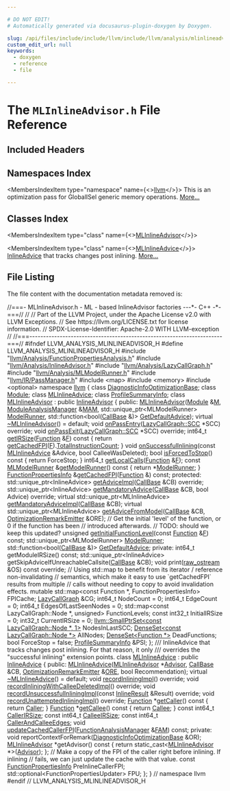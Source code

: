```yaml
---

# DO NOT EDIT!
# Automatically generated via docusaurus-plugin-doxygen by Doxygen.

slug: /api/files/include/include/llvm/include/llvm/analysis/mlinlineadvisor-h
custom_edit_url: null
keywords:
  - doxygen
  - reference
  - file

---
```





# The `MLInlineAdvisor.h` File Reference

<DoxygenPage pluginConfig={pluginConfig}>



## Included Headers

<IncludesList>
<IncludesListItem
  filePath="llvm/Analysis/FunctionPropertiesAnalysis.h"
  permalink="/docs/api/files/include/include/llvm/include/llvm/analysis/functionpropertiesanalysis-h"
  isLocal="true" />
<IncludesListItem
  filePath="llvm/Analysis/InlineAdvisor.h"
  permalink="/docs/api/files/include/include/llvm/include/llvm/analysis/inlineadvisor-h"
  isLocal="true" />
<IncludesListItem
  filePath="llvm/Analysis/LazyCallGraph.h"
  permalink="/docs/api/files/include/include/llvm/include/llvm/analysis/lazycallgraph-h"
  isLocal="true" />
<IncludesListItem
  filePath="llvm/Analysis/MLModelRunner.h"
  permalink="/docs/api/files/include/include/llvm/include/llvm/analysis/mlmodelrunner-h"
  isLocal="true" />
<IncludesListItem
  filePath="llvm/IR/PassManager.h"
  permalink="/docs/api/files/include/include/llvm/include/llvm/ir/passmanager-h"
  isLocal="true" />
<IncludesListItem
  filePath="map"
  permalink=""
  isLocal="false" />
<IncludesListItem
  filePath="memory"
  permalink=""
  isLocal="false" />
<IncludesListItem
  filePath="optional"
  permalink=""
  isLocal="false" />
</IncludesList>

## Namespaces Index

<MembersIndex>

<MembersIndexItem
  type="namespace"
  name={<><a href="/docs/api/namespaces/llvm">llvm</a></>}>
This is an optimization pass for GlobalISel generic memory operations. <a href="/docs/api/namespaces/llvm/#details">More...</a>
</MembersIndexItem>

</MembersIndex>

## Classes Index

<MembersIndex>

<MembersIndexItem
  type="class"
  name={<><a href="/docs/api/classes/llvm/mlinlineadvisor">MLInlineAdvisor</a></>}>
</MembersIndexItem>

<MembersIndexItem
  type="class"
  name={<><a href="/docs/api/classes/llvm/mlinlineadvice">MLInlineAdvice</a></>}>
<a href="/docs/api/classes/llvm/inlineadvice">InlineAdvice</a> that tracks changes post inlining. <a href="/docs/api/classes/llvm/mlinlineadvice/#details">More...</a>
</MembersIndexItem>

</MembersIndex>


## File Listing

The file content with the documentation metadata removed is:

<ProgramListing>

<Link id="l00001" /><CodeLine lineNumber="1"><Highlight kind="comment">//===- MLInlineAdvisor.h - ML - based InlineAdvisor factories ---&#42;- C++ -&#42;-===//</Highlight><Highlight kind="normal"></Highlight></CodeLine>
<Link id="l00002" /><CodeLine lineNumber="2"><Highlight kind="normal"></Highlight><Highlight kind="comment">//</Highlight><Highlight kind="normal"></Highlight></CodeLine>
<Link id="l00003" /><CodeLine lineNumber="3"><Highlight kind="normal"></Highlight><Highlight kind="comment">// Part of the LLVM Project, under the Apache License v2.0 with LLVM Exceptions.</Highlight><Highlight kind="normal"></Highlight></CodeLine>
<Link id="l00004" /><CodeLine lineNumber="4"><Highlight kind="normal"></Highlight><Highlight kind="comment">// See https://llvm.org/LICENSE.txt for license information.</Highlight><Highlight kind="normal"></Highlight></CodeLine>
<Link id="l00005" /><CodeLine lineNumber="5"><Highlight kind="normal"></Highlight><Highlight kind="comment">// SPDX-License-Identifier: Apache-2.0 WITH LLVM-exception</Highlight><Highlight kind="normal"></Highlight></CodeLine>
<Link id="l00006" /><CodeLine lineNumber="6"><Highlight kind="normal"></Highlight><Highlight kind="comment">//</Highlight><Highlight kind="normal"></Highlight></CodeLine>
<Link id="l00007" /><CodeLine lineNumber="7"><Highlight kind="normal"></Highlight><Highlight kind="comment">//===----------------------------------------------------------------------===//</Highlight><Highlight kind="normal"></Highlight></CodeLine>
<Link id="l00008" /><CodeLine lineNumber="8"><Highlight kind="normal"></Highlight></CodeLine>
<Link id="l00009" /><CodeLine lineNumber="9"><Highlight kind="normal"></Highlight><Highlight kind="preprocessor">#ifndef LLVM&#95;ANALYSIS&#95;MLINLINEADVISOR&#95;H</Highlight><Highlight kind="normal"></Highlight></CodeLine>
<Link id="l00010" /><CodeLine lineNumber="10"><Highlight kind="normal"></Highlight><Highlight kind="preprocessor">#define LLVM&#95;ANALYSIS&#95;MLINLINEADVISOR&#95;H</Highlight><Highlight kind="normal"></Highlight></CodeLine>
<Link id="l00011" /><CodeLine lineNumber="11"><Highlight kind="normal"></Highlight></CodeLine>
<Link id="l00012" /><CodeLine lineNumber="12"><Highlight kind="normal"></Highlight><Highlight kind="preprocessor">#include &quot;<a href="/docs/api/files/include/include/llvm/include/llvm/analysis/functionpropertiesanalysis-h">llvm/Analysis/FunctionPropertiesAnalysis.h</a>&quot;</Highlight><Highlight kind="normal"></Highlight></CodeLine>
<Link id="l00013" /><CodeLine lineNumber="13"><Highlight kind="normal"></Highlight><Highlight kind="preprocessor">#include &quot;<a href="/docs/api/files/include/include/llvm/include/llvm/analysis/inlineadvisor-h">llvm/Analysis/InlineAdvisor.h</a>&quot;</Highlight><Highlight kind="normal"></Highlight></CodeLine>
<Link id="l00014" /><CodeLine lineNumber="14"><Highlight kind="normal"></Highlight><Highlight kind="preprocessor">#include &quot;<a href="/docs/api/files/include/include/llvm/include/llvm/analysis/lazycallgraph-h">llvm/Analysis/LazyCallGraph.h</a>&quot;</Highlight><Highlight kind="normal"></Highlight></CodeLine>
<Link id="l00015" /><CodeLine lineNumber="15"><Highlight kind="normal"></Highlight><Highlight kind="preprocessor">#include &quot;<a href="/docs/api/files/include/include/llvm/include/llvm/analysis/mlmodelrunner-h">llvm/Analysis/MLModelRunner.h</a>&quot;</Highlight><Highlight kind="normal"></Highlight></CodeLine>
<Link id="l00016" /><CodeLine lineNumber="16"><Highlight kind="normal"></Highlight><Highlight kind="preprocessor">#include &quot;<a href="/docs/api/files/include/include/llvm/include/llvm/ir/passmanager-h">llvm/IR/PassManager.h</a>&quot;</Highlight><Highlight kind="normal"></Highlight></CodeLine>
<Link id="l00017" /><CodeLine lineNumber="17"><Highlight kind="normal"></Highlight></CodeLine>
<Link id="l00018" /><CodeLine lineNumber="18"><Highlight kind="normal"></Highlight><Highlight kind="preprocessor">#include &lt;map&gt;</Highlight><Highlight kind="normal"></Highlight></CodeLine>
<Link id="l00019" /><CodeLine lineNumber="19"><Highlight kind="normal"></Highlight><Highlight kind="preprocessor">#include &lt;memory&gt;</Highlight><Highlight kind="normal"></Highlight></CodeLine>
<Link id="l00020" /><CodeLine lineNumber="20"><Highlight kind="normal"></Highlight><Highlight kind="preprocessor">#include &lt;optional&gt;</Highlight><Highlight kind="normal"></Highlight></CodeLine>
<Link id="l00021" /><CodeLine lineNumber="21"><Highlight kind="normal"></Highlight></CodeLine>
<Link id="l00022" /><CodeLine lineNumber="22"><Highlight kind="normal"></Highlight><Highlight kind="keyword">namespace </Highlight><Highlight kind="normal"><a href="/docs/api/namespaces/llvm">llvm</a> &#123;</Highlight></CodeLine>
<Link id="l00023" /><CodeLine lineNumber="23"><Highlight kind="normal"></Highlight><Highlight kind="keyword">class </Highlight><Highlight kind="normal"><a href="/docs/api/classes/llvm/diagnosticinfooptimizationbase">DiagnosticInfoOptimizationBase</a>;</Highlight></CodeLine>
<Link id="l00024" /><CodeLine lineNumber="24"><Highlight kind="normal"></Highlight><Highlight kind="keyword">class </Highlight><Highlight kind="normal"><a href="/docs/api/classes/llvm/module">Module</a>;</Highlight></CodeLine>
<Link id="l00025" /><CodeLine lineNumber="25"><Highlight kind="normal"></Highlight><Highlight kind="keyword">class </Highlight><Highlight kind="normal"><a href="/docs/api/classes/llvm/mlinlineadvice">MLInlineAdvice</a>;</Highlight></CodeLine>
<Link id="l00026" /><CodeLine lineNumber="26"><Highlight kind="normal"></Highlight><Highlight kind="keyword">class </Highlight><Highlight kind="normal"><a href="/docs/api/classes/llvm/profilesummaryinfo">ProfileSummaryInfo</a>;</Highlight></CodeLine>
<Link id="l00027" /><CodeLine lineNumber="27"><Highlight kind="normal"></Highlight></CodeLine>
<Link id="l00028" /><CodeLine lineNumber="28" lineLink="/docs/api/classes/llvm/mlinlineadvisor"><Highlight kind="normal"></Highlight><Highlight kind="keyword">class </Highlight><Highlight kind="normal"><a href="/docs/api/classes/llvm/mlinlineadvisor/#a721f6a9227830f0254a70a740f43f24f">MLInlineAdvisor</a> : </Highlight><Highlight kind="keyword">public</Highlight><Highlight kind="normal"> <a href="/docs/api/classes/llvm/inlineadvisor/#aec021d6b460b139f3c1d570a0f2dd4b6">InlineAdvisor</a> &#123;</Highlight></CodeLine>
<Link id="l00029" /><CodeLine lineNumber="29"><Highlight kind="normal"></Highlight><Highlight kind="keyword">public</Highlight><Highlight kind="normal">:</Highlight></CodeLine>
<Link id="l00030" /><CodeLine lineNumber="30"><Highlight kind="normal">  <a href="/docs/api/classes/llvm/mlinlineadvisor/#a721f6a9227830f0254a70a740f43f24f">MLInlineAdvisor</a>(<a href="/docs/api/classes/llvm/module">Module</a> &amp;<a href="/docs/api/classes/llvm/inlineadvisor/#ab63e90899ab78f60bf47256071c0a48b">M</a>, <a href="/docs/api/namespaces/llvm/#af9c9208365fd9ce11392b4d79485e259">ModuleAnalysisManager</a> &amp;<a href="/docs/api/files/lib/lib/passes/passbuilderbindings-cpp/#a85bddafa659a93a7a67c9094648259be">MAM</a>,</Highlight></CodeLine>
<Link id="l00031" /><CodeLine lineNumber="31"><Highlight kind="normal">                  std::unique&#95;ptr&lt;MLModelRunner&gt; <a href="/docs/api/classes/llvm/mlinlineadvisor/#a33dfb3ef81bda64ebcbc766046c701c6">ModelRunner</a>,</Highlight></CodeLine>
<Link id="l00032" /><CodeLine lineNumber="32"><Highlight kind="normal">                  std::function&lt;</Highlight><Highlight kind="keywordtype">bool</Highlight><Highlight kind="normal">(<a href="/docs/api/classes/llvm/callbase">CallBase</a> &amp;)&gt; <a href="/docs/api/classes/llvm/mlinlineadvisor/#ad8c9b5a4b4d8a2504741ea95eb2f6ccc">GetDefaultAdvice</a>);</Highlight></CodeLine>
<Link id="l00033" /><CodeLine lineNumber="33"><Highlight kind="normal"></Highlight></CodeLine>
<Link id="l00034" /><CodeLine lineNumber="34" lineLink="/docs/api/classes/llvm/mlinlineadvisor/#ae13a64e601a0aa04050c096a1ac684ba"><Highlight kind="normal">  </Highlight><Highlight kind="keyword">virtual</Highlight><Highlight kind="normal"> <a href="/docs/api/classes/llvm/mlinlineadvisor/#ae13a64e601a0aa04050c096a1ac684ba">~MLInlineAdvisor</a>() = </Highlight><Highlight kind="keywordflow">default</Highlight><Highlight kind="normal">;</Highlight></CodeLine>
<Link id="l00035" /><CodeLine lineNumber="35"><Highlight kind="normal"></Highlight></CodeLine>
<Link id="l00036" /><CodeLine lineNumber="36"><Highlight kind="normal">  </Highlight><Highlight kind="keywordtype">void</Highlight><Highlight kind="normal"> <a href="/docs/api/classes/llvm/mlinlineadvisor/#aaaec1d89794dccf1f6d02c0e46258796">onPassEntry</a>(<a href="/docs/api/classes/llvm/lazycallgraph/scc">LazyCallGraph::SCC</a> &#42;SCC) </Highlight><Highlight kind="keyword">override</Highlight><Highlight kind="normal">;</Highlight></CodeLine>
<Link id="l00037" /><CodeLine lineNumber="37"><Highlight kind="normal">  </Highlight><Highlight kind="keywordtype">void</Highlight><Highlight kind="normal"> <a href="/docs/api/classes/llvm/mlinlineadvisor/#a42079a872d9a000c124cef0d38723741">onPassExit</a>(<a href="/docs/api/classes/llvm/lazycallgraph/scc">LazyCallGraph::SCC</a> &#42;SCC) </Highlight><Highlight kind="keyword">override</Highlight><Highlight kind="normal">;</Highlight></CodeLine>
<Link id="l00038" /><CodeLine lineNumber="38"><Highlight kind="normal"></Highlight></CodeLine>
<Link id="l00039" /><CodeLine lineNumber="39" lineLink="/docs/api/classes/llvm/mlinlineadvisor/#ad64807412969a3708f691675898a58c0"><Highlight kind="normal">  int64&#95;t <a href="/docs/api/classes/llvm/mlinlineadvisor/#ad64807412969a3708f691675898a58c0">getIRSize</a>(<a href="/docs/api/classes/llvm/function">Function</a> &amp;<a href="/docs/api/files/lib/lib/support/md5-cpp/#a96d73bbd7af15cb1fc38c3f4a3bd82e9">F</a>)</Highlight><Highlight kind="keyword"> const </Highlight><Highlight kind="normal">&#123;</Highlight></CodeLine>
<Link id="l00040" /><CodeLine lineNumber="40"><Highlight kind="normal">    </Highlight><Highlight kind="keywordflow">return</Highlight><Highlight kind="normal"> <a href="/docs/api/classes/llvm/mlinlineadvisor/#a3b7f1071fac3720a2f1d4bd7da91625d">getCachedFPI</a>(<a href="/docs/api/files/lib/lib/support/md5-cpp/#a96d73bbd7af15cb1fc38c3f4a3bd82e9">F</a>).<a href="/docs/api/classes/llvm/functionpropertiesinfo/#ae0ec2659390ab61b126f336e2727d0c7">TotalInstructionCount</a>;</Highlight></CodeLine>
<Link id="l00041" /><CodeLine lineNumber="41"><Highlight kind="normal">  &#125;</Highlight></CodeLine>
<Link id="l00042" /><CodeLine lineNumber="42"><Highlight kind="normal">  </Highlight><Highlight kind="keywordtype">void</Highlight><Highlight kind="normal"> <a href="/docs/api/classes/llvm/mlinlineadvisor/#a8116ffdfb54f7d195eb185c8bf7c060c">onSuccessfulInlining</a>(</Highlight><Highlight kind="keyword">const</Highlight><Highlight kind="normal"> <a href="/docs/api/classes/llvm/mlinlineadvice">MLInlineAdvice</a> &amp;Advice,</Highlight></CodeLine>
<Link id="l00043" /><CodeLine lineNumber="43"><Highlight kind="normal">                            </Highlight><Highlight kind="keywordtype">bool</Highlight><Highlight kind="normal"> CalleeWasDeleted);</Highlight></CodeLine>
<Link id="l00044" /><CodeLine lineNumber="44"><Highlight kind="normal"></Highlight></CodeLine>
<Link id="l00045" /><CodeLine lineNumber="45" lineLink="/docs/api/classes/llvm/mlinlineadvisor/#af51ba1b089b59418d39aa40424b996dd"><Highlight kind="normal">  </Highlight><Highlight kind="keywordtype">bool</Highlight><Highlight kind="normal"> <a href="/docs/api/classes/llvm/mlinlineadvisor/#af51ba1b089b59418d39aa40424b996dd">isForcedToStop</a>()</Highlight><Highlight kind="keyword"> const </Highlight><Highlight kind="normal">&#123; </Highlight><Highlight kind="keywordflow">return</Highlight><Highlight kind="normal"> ForceStop; &#125;</Highlight></CodeLine>
<Link id="l00046" /><CodeLine lineNumber="46"><Highlight kind="normal">  int64&#95;t <a href="/docs/api/classes/llvm/mlinlineadvisor/#abdcccbb9d3934f1685accebaf51f5aef">getLocalCalls</a>(<a href="/docs/api/classes/llvm/function">Function</a> &amp;<a href="/docs/api/files/lib/lib/support/md5-cpp/#a96d73bbd7af15cb1fc38c3f4a3bd82e9">F</a>);</Highlight></CodeLine>
<Link id="l00047" /><CodeLine lineNumber="47" lineLink="/docs/api/classes/llvm/mlinlineadvisor/#a65f0a9492034c08d15be5b62481d0970"><Highlight kind="normal">  </Highlight><Highlight kind="keyword">const</Highlight><Highlight kind="normal"> <a href="/docs/api/classes/llvm/mlmodelrunner">MLModelRunner</a> &amp;<a href="/docs/api/classes/llvm/mlinlineadvisor/#a65f0a9492034c08d15be5b62481d0970">getModelRunner</a>()</Highlight><Highlight kind="keyword"> const </Highlight><Highlight kind="normal">&#123; </Highlight><Highlight kind="keywordflow">return</Highlight><Highlight kind="normal"> &#42;<a href="/docs/api/classes/llvm/mlinlineadvisor/#a33dfb3ef81bda64ebcbc766046c701c6">ModelRunner</a>; &#125;</Highlight></CodeLine>
<Link id="l00048" /><CodeLine lineNumber="48"><Highlight kind="normal">  <a href="/docs/api/classes/llvm/functionpropertiesinfo">FunctionPropertiesInfo</a> &amp;<a href="/docs/api/classes/llvm/mlinlineadvisor/#a3b7f1071fac3720a2f1d4bd7da91625d">getCachedFPI</a>(<a href="/docs/api/classes/llvm/function">Function</a> &amp;) </Highlight><Highlight kind="keyword">const</Highlight><Highlight kind="normal">;</Highlight></CodeLine>
<Link id="l00049" /><CodeLine lineNumber="49"><Highlight kind="normal"></Highlight></CodeLine>
<Link id="l00050" /><CodeLine lineNumber="50"><Highlight kind="normal"></Highlight><Highlight kind="keyword">protected</Highlight><Highlight kind="normal">:</Highlight></CodeLine>
<Link id="l00051" /><CodeLine lineNumber="51"><Highlight kind="normal">  std::unique&#95;ptr&lt;InlineAdvice&gt; <a href="/docs/api/classes/llvm/mlinlineadvisor/#adb44b65867ce48eee9d2d49cbdc60333">getAdviceImpl</a>(<a href="/docs/api/classes/llvm/callbase">CallBase</a> &amp;CB) </Highlight><Highlight kind="keyword">override</Highlight><Highlight kind="normal">;</Highlight></CodeLine>
<Link id="l00052" /><CodeLine lineNumber="52"><Highlight kind="normal"></Highlight></CodeLine>
<Link id="l00053" /><CodeLine lineNumber="53"><Highlight kind="normal">  std::unique&#95;ptr&lt;InlineAdvice&gt; <a href="/docs/api/classes/llvm/mlinlineadvisor/#adca0f8d16629001e04b5f4d1cbae214b">getMandatoryAdvice</a>(<a href="/docs/api/classes/llvm/callbase">CallBase</a> &amp;CB,</Highlight></CodeLine>
<Link id="l00054" /><CodeLine lineNumber="54"><Highlight kind="normal">                                                   </Highlight><Highlight kind="keywordtype">bool</Highlight><Highlight kind="normal"> Advice) </Highlight><Highlight kind="keyword">override</Highlight><Highlight kind="normal">;</Highlight></CodeLine>
<Link id="l00055" /><CodeLine lineNumber="55"><Highlight kind="normal"></Highlight></CodeLine>
<Link id="l00056" /><CodeLine lineNumber="56"><Highlight kind="normal">  </Highlight><Highlight kind="keyword">virtual</Highlight><Highlight kind="normal"> std::unique&#95;ptr&lt;MLInlineAdvice&gt; <a href="/docs/api/classes/llvm/mlinlineadvisor/#aa64517193ce5ce41b3a4902fcece379e">getMandatoryAdviceImpl</a>(<a href="/docs/api/classes/llvm/callbase">CallBase</a> &amp;CB);</Highlight></CodeLine>
<Link id="l00057" /><CodeLine lineNumber="57"><Highlight kind="normal"></Highlight></CodeLine>
<Link id="l00058" /><CodeLine lineNumber="58"><Highlight kind="normal">  </Highlight><Highlight kind="keyword">virtual</Highlight><Highlight kind="normal"> std::unique&#95;ptr&lt;MLInlineAdvice&gt;</Highlight></CodeLine>
<Link id="l00059" /><CodeLine lineNumber="59"><Highlight kind="normal">  <a href="/docs/api/classes/llvm/mlinlineadvisor/#ad29d86e8f62a35997fcc2f48d72653b2">getAdviceFromModel</a>(<a href="/docs/api/classes/llvm/callbase">CallBase</a> &amp;CB, <a href="/docs/api/classes/llvm/optimizationremarkemitter">OptimizationRemarkEmitter</a> &amp;ORE);</Highlight></CodeLine>
<Link id="l00060" /><CodeLine lineNumber="60"><Highlight kind="normal"></Highlight></CodeLine>
<Link id="l00061" /><CodeLine lineNumber="61"><Highlight kind="normal">  </Highlight><Highlight kind="comment">// Get the initial &#39;level&#39; of the function, or 0 if the function has been</Highlight><Highlight kind="normal"></Highlight></CodeLine>
<Link id="l00062" /><CodeLine lineNumber="62"><Highlight kind="normal">  </Highlight><Highlight kind="comment">// introduced afterwards.</Highlight><Highlight kind="normal"></Highlight></CodeLine>
<Link id="l00063" /><CodeLine lineNumber="63"><Highlight kind="normal">  </Highlight><Highlight kind="comment">// TODO: should we keep this updated?</Highlight><Highlight kind="normal"></Highlight></CodeLine>
<Link id="l00064" /><CodeLine lineNumber="64"><Highlight kind="normal">  </Highlight><Highlight kind="keywordtype">unsigned</Highlight><Highlight kind="normal"> <a href="/docs/api/classes/llvm/mlinlineadvisor/#af89cb65bd8bca0c28b1a0b7cd0bcff89">getInitialFunctionLevel</a>(</Highlight><Highlight kind="keyword">const</Highlight><Highlight kind="normal"> <a href="/docs/api/classes/llvm/function">Function</a> &amp;<a href="/docs/api/files/lib/lib/support/md5-cpp/#a96d73bbd7af15cb1fc38c3f4a3bd82e9">F</a>) </Highlight><Highlight kind="keyword">const</Highlight><Highlight kind="normal">;</Highlight></CodeLine>
<Link id="l00065" /><CodeLine lineNumber="65"><Highlight kind="normal"></Highlight></CodeLine>
<Link id="l00066" /><CodeLine lineNumber="66" lineLink="/docs/api/classes/llvm/mlinlineadvisor/#a33dfb3ef81bda64ebcbc766046c701c6"><Highlight kind="normal">  std::unique&#95;ptr&lt;MLModelRunner&gt; <a href="/docs/api/classes/llvm/mlinlineadvisor/#a33dfb3ef81bda64ebcbc766046c701c6">ModelRunner</a>;</Highlight></CodeLine>
<Link id="l00067" /><CodeLine lineNumber="67" lineLink="/docs/api/classes/llvm/mlinlineadvisor/#ad8c9b5a4b4d8a2504741ea95eb2f6ccc"><Highlight kind="normal">  std::function&lt;bool(<a href="/docs/api/classes/llvm/callbase">CallBase</a> &amp;)&gt; <a href="/docs/api/classes/llvm/mlinlineadvisor/#ad8c9b5a4b4d8a2504741ea95eb2f6ccc">GetDefaultAdvice</a>;</Highlight></CodeLine>
<Link id="l00068" /><CodeLine lineNumber="68"><Highlight kind="normal"></Highlight></CodeLine>
<Link id="l00069" /><CodeLine lineNumber="69"><Highlight kind="normal"></Highlight><Highlight kind="keyword">private</Highlight><Highlight kind="normal">:</Highlight></CodeLine>
<Link id="l00070" /><CodeLine lineNumber="70"><Highlight kind="normal">  int64&#95;t getModuleIRSize() </Highlight><Highlight kind="keyword">const</Highlight><Highlight kind="normal">;</Highlight></CodeLine>
<Link id="l00071" /><CodeLine lineNumber="71"><Highlight kind="normal">  std::unique&#95;ptr&lt;InlineAdvice&gt;</Highlight></CodeLine>
<Link id="l00072" /><CodeLine lineNumber="72"><Highlight kind="normal">  getSkipAdviceIfUnreachableCallsite(<a href="/docs/api/classes/llvm/callbase">CallBase</a> &amp;CB);</Highlight></CodeLine>
<Link id="l00073" /><CodeLine lineNumber="73"><Highlight kind="normal">  </Highlight><Highlight kind="keywordtype">void</Highlight><Highlight kind="normal"> print(<a href="/docs/api/classes/llvm/raw-ostream">raw&#95;ostream</a> &amp;OS) </Highlight><Highlight kind="keyword">const override</Highlight><Highlight kind="normal">;</Highlight></CodeLine>
<Link id="l00074" /><CodeLine lineNumber="74"><Highlight kind="normal"></Highlight></CodeLine>
<Link id="l00075" /><CodeLine lineNumber="75"><Highlight kind="normal">  </Highlight><Highlight kind="comment">// Using std::map to benefit from its iterator / reference non-invalidating</Highlight><Highlight kind="normal"></Highlight></CodeLine>
<Link id="l00076" /><CodeLine lineNumber="76"><Highlight kind="normal">  </Highlight><Highlight kind="comment">// semantics, which make it easy to use &#96;getCachedFPI&#96; results from multiple</Highlight><Highlight kind="normal"></Highlight></CodeLine>
<Link id="l00077" /><CodeLine lineNumber="77"><Highlight kind="normal">  </Highlight><Highlight kind="comment">// calls without needing to copy to avoid invalidation effects.</Highlight><Highlight kind="normal"></Highlight></CodeLine>
<Link id="l00078" /><CodeLine lineNumber="78"><Highlight kind="normal">  </Highlight><Highlight kind="keyword">mutable</Highlight><Highlight kind="normal"> std::map&lt;const Function &#42;, FunctionPropertiesInfo&gt; FPICache;</Highlight></CodeLine>
<Link id="l00079" /><CodeLine lineNumber="79"><Highlight kind="normal"></Highlight></CodeLine>
<Link id="l00080" /><CodeLine lineNumber="80"><Highlight kind="normal">  <a href="/docs/api/classes/llvm/lazycallgraph">LazyCallGraph</a> &amp;CG;</Highlight></CodeLine>
<Link id="l00081" /><CodeLine lineNumber="81"><Highlight kind="normal"></Highlight></CodeLine>
<Link id="l00082" /><CodeLine lineNumber="82"><Highlight kind="normal">  int64&#95;t NodeCount = 0;</Highlight></CodeLine>
<Link id="l00083" /><CodeLine lineNumber="83"><Highlight kind="normal">  int64&#95;t EdgeCount = 0;</Highlight></CodeLine>
<Link id="l00084" /><CodeLine lineNumber="84"><Highlight kind="normal">  int64&#95;t EdgesOfLastSeenNodes = 0;</Highlight></CodeLine>
<Link id="l00085" /><CodeLine lineNumber="85"><Highlight kind="normal"></Highlight></CodeLine>
<Link id="l00086" /><CodeLine lineNumber="86"><Highlight kind="normal">  std::map&lt;const LazyCallGraph::Node &#42;, unsigned&gt; FunctionLevels;</Highlight></CodeLine>
<Link id="l00087" /><CodeLine lineNumber="87"><Highlight kind="normal">  </Highlight><Highlight kind="keyword">const</Highlight><Highlight kind="normal"> int32&#95;t InitialIRSize = 0;</Highlight></CodeLine>
<Link id="l00088" /><CodeLine lineNumber="88"><Highlight kind="normal">  int32&#95;t CurrentIRSize = 0;</Highlight></CodeLine>
<Link id="l00089" /><CodeLine lineNumber="89"><Highlight kind="normal">  <a href="/docs/api/classes/llvm/smallptrset">llvm::SmallPtrSet&lt;const LazyCallGraph::Node &#42;, 1&gt;</a> NodesInLastSCC;</Highlight></CodeLine>
<Link id="l00090" /><CodeLine lineNumber="90"><Highlight kind="normal">  <a href="/docs/api/classes/llvm/denseset">DenseSet&lt;const LazyCallGraph::Node &#42;&gt;</a> AllNodes;</Highlight></CodeLine>
<Link id="l00091" /><CodeLine lineNumber="91"><Highlight kind="normal">  <a href="/docs/api/classes/llvm/denseset">DenseSet&lt;Function &#42;&gt;</a> DeadFunctions;</Highlight></CodeLine>
<Link id="l00092" /><CodeLine lineNumber="92"><Highlight kind="normal">  </Highlight><Highlight kind="keywordtype">bool</Highlight><Highlight kind="normal"> ForceStop = </Highlight><Highlight kind="keyword">false</Highlight><Highlight kind="normal">;</Highlight></CodeLine>
<Link id="l00093" /><CodeLine lineNumber="93"><Highlight kind="normal">  <a href="/docs/api/classes/llvm/profilesummaryinfo">ProfileSummaryInfo</a> &amp;PSI;</Highlight></CodeLine>
<Link id="l00094" /><CodeLine lineNumber="94"><Highlight kind="normal">&#125;;</Highlight></CodeLine>
<Link id="l00095" /><CodeLine lineNumber="95"><Highlight kind="normal"></Highlight><Highlight kind="comment"></Highlight></CodeLine>
<Link id="l00096" /><CodeLine lineNumber="96"><Highlight kind="comment">/// InlineAdvice that tracks changes post inlining. For that reason, it only</Highlight></CodeLine>
<Link id="l00097" /><CodeLine lineNumber="97"><Highlight kind="comment">/// overrides the &quot;successful inlining&quot; extension points.</Highlight><Highlight kind="normal"></Highlight></CodeLine>
<Link id="l00098" /><CodeLine lineNumber="98" lineLink="/docs/api/classes/llvm/mlinlineadvice"><Highlight kind="normal"></Highlight><Highlight kind="keyword">class </Highlight><Highlight kind="normal"><a href="/docs/api/classes/llvm/mlinlineadvice/#a413e5428e006570e79370b033a107dec">MLInlineAdvice</a> : </Highlight><Highlight kind="keyword">public</Highlight><Highlight kind="normal"> <a href="/docs/api/classes/llvm/inlineadvice/#a8500015965ef1b86e39cd83fd2fc8dff">InlineAdvice</a> &#123;</Highlight></CodeLine>
<Link id="l00099" /><CodeLine lineNumber="99"><Highlight kind="normal"></Highlight><Highlight kind="keyword">public</Highlight><Highlight kind="normal">:</Highlight></CodeLine>
<Link id="l00100" /><CodeLine lineNumber="100"><Highlight kind="normal">  <a href="/docs/api/classes/llvm/mlinlineadvice/#a413e5428e006570e79370b033a107dec">MLInlineAdvice</a>(<a href="/docs/api/classes/llvm/mlinlineadvisor">MLInlineAdvisor</a> &#42;<a href="/docs/api/classes/llvm/inlineadvice/#a840ff172791c81e7277a6fcf89c91dbe">Advisor</a>, <a href="/docs/api/classes/llvm/callbase">CallBase</a> &amp;CB,</Highlight></CodeLine>
<Link id="l00101" /><CodeLine lineNumber="101"><Highlight kind="normal">                 <a href="/docs/api/classes/llvm/optimizationremarkemitter">OptimizationRemarkEmitter</a> &amp;<a href="/docs/api/classes/llvm/inlineadvice/#a52090ce3aedce0b4004ca443c193b110">ORE</a>, </Highlight><Highlight kind="keywordtype">bool</Highlight><Highlight kind="normal"> Recommendation);</Highlight></CodeLine>
<Link id="l00102" /><CodeLine lineNumber="102" lineLink="/docs/api/classes/llvm/mlinlineadvice/#a26dbfcb9de97830005174278c9656f2b"><Highlight kind="normal">  </Highlight><Highlight kind="keyword">virtual</Highlight><Highlight kind="normal"> <a href="/docs/api/classes/llvm/mlinlineadvice/#a26dbfcb9de97830005174278c9656f2b">~MLInlineAdvice</a>() = </Highlight><Highlight kind="keywordflow">default</Highlight><Highlight kind="normal">;</Highlight></CodeLine>
<Link id="l00103" /><CodeLine lineNumber="103"><Highlight kind="normal"></Highlight></CodeLine>
<Link id="l00104" /><CodeLine lineNumber="104"><Highlight kind="normal">  </Highlight><Highlight kind="keywordtype">void</Highlight><Highlight kind="normal"> <a href="/docs/api/classes/llvm/mlinlineadvice/#a79fede4389dbc2b630710e3c09787a20">recordInliningImpl</a>() </Highlight><Highlight kind="keyword">override</Highlight><Highlight kind="normal">;</Highlight></CodeLine>
<Link id="l00105" /><CodeLine lineNumber="105"><Highlight kind="normal">  </Highlight><Highlight kind="keywordtype">void</Highlight><Highlight kind="normal"> <a href="/docs/api/classes/llvm/mlinlineadvice/#af08e89bee7499bc47dbc39d981c5c436">recordInliningWithCalleeDeletedImpl</a>() </Highlight><Highlight kind="keyword">override</Highlight><Highlight kind="normal">;</Highlight></CodeLine>
<Link id="l00106" /><CodeLine lineNumber="106"><Highlight kind="normal">  </Highlight><Highlight kind="keywordtype">void</Highlight><Highlight kind="normal"> <a href="/docs/api/classes/llvm/mlinlineadvice/#ac725e56738dcc1fc8de94a7554491456">recordUnsuccessfulInliningImpl</a>(</Highlight><Highlight kind="keyword">const</Highlight><Highlight kind="normal"> <a href="/docs/api/classes/llvm/inlineresult">InlineResult</a> &amp;Result) </Highlight><Highlight kind="keyword">override</Highlight><Highlight kind="normal">;</Highlight></CodeLine>
<Link id="l00107" /><CodeLine lineNumber="107"><Highlight kind="normal">  </Highlight><Highlight kind="keywordtype">void</Highlight><Highlight kind="normal"> <a href="/docs/api/classes/llvm/mlinlineadvice/#afab4dde8e888e2564c2108a9c149f12d">recordUnattemptedInliningImpl</a>() </Highlight><Highlight kind="keyword">override</Highlight><Highlight kind="normal">;</Highlight></CodeLine>
<Link id="l00108" /><CodeLine lineNumber="108"><Highlight kind="normal"></Highlight></CodeLine>
<Link id="l00109" /><CodeLine lineNumber="109" lineLink="/docs/api/classes/llvm/mlinlineadvice/#ab7a31fef6e390f4ddf21f9f63a94f70f"><Highlight kind="normal">  <a href="/docs/api/classes/llvm/function">Function</a> &#42;<a href="/docs/api/classes/llvm/mlinlineadvice/#ab7a31fef6e390f4ddf21f9f63a94f70f">getCaller</a>()</Highlight><Highlight kind="keyword"> const </Highlight><Highlight kind="normal">&#123; </Highlight><Highlight kind="keywordflow">return</Highlight><Highlight kind="normal"> <a href="/docs/api/classes/llvm/inlineadvice/#a078183205dd7f49738ba34f1586e9620">Caller</a>; &#125;</Highlight></CodeLine>
<Link id="l00110" /><CodeLine lineNumber="110" lineLink="/docs/api/classes/llvm/mlinlineadvice/#ada4b28b495ff3ca02d3373edf2b5bac6"><Highlight kind="normal">  <a href="/docs/api/classes/llvm/function">Function</a> &#42;<a href="/docs/api/classes/llvm/mlinlineadvice/#ada4b28b495ff3ca02d3373edf2b5bac6">getCallee</a>()</Highlight><Highlight kind="keyword"> const </Highlight><Highlight kind="normal">&#123; </Highlight><Highlight kind="keywordflow">return</Highlight><Highlight kind="normal"> <a href="/docs/api/classes/llvm/inlineadvice/#a00ec8d01596f9885f6303a98fbc8197b">Callee</a>; &#125;</Highlight></CodeLine>
<Link id="l00111" /><CodeLine lineNumber="111"><Highlight kind="normal"></Highlight></CodeLine>
<Link id="l00112" /><CodeLine lineNumber="112" lineLink="/docs/api/classes/llvm/mlinlineadvice/#a367c676bd322e75aad02114a0763d955"><Highlight kind="normal">  </Highlight><Highlight kind="keyword">const</Highlight><Highlight kind="normal"> int64&#95;t <a href="/docs/api/classes/llvm/mlinlineadvice/#a367c676bd322e75aad02114a0763d955">CallerIRSize</a>;</Highlight></CodeLine>
<Link id="l00113" /><CodeLine lineNumber="113" lineLink="/docs/api/classes/llvm/mlinlineadvice/#a6330d9efb13139a5058e3ee2d240c81d"><Highlight kind="normal">  </Highlight><Highlight kind="keyword">const</Highlight><Highlight kind="normal"> int64&#95;t <a href="/docs/api/classes/llvm/mlinlineadvice/#a6330d9efb13139a5058e3ee2d240c81d">CalleeIRSize</a>;</Highlight></CodeLine>
<Link id="l00114" /><CodeLine lineNumber="114" lineLink="/docs/api/classes/llvm/mlinlineadvice/#ac2fa94d7c9401db9a42cee3a9e7a4416"><Highlight kind="normal">  </Highlight><Highlight kind="keyword">const</Highlight><Highlight kind="normal"> int64&#95;t <a href="/docs/api/classes/llvm/mlinlineadvice/#ac2fa94d7c9401db9a42cee3a9e7a4416">CallerAndCalleeEdges</a>;</Highlight></CodeLine>
<Link id="l00115" /><CodeLine lineNumber="115"><Highlight kind="normal">  </Highlight><Highlight kind="keywordtype">void</Highlight><Highlight kind="normal"> <a href="/docs/api/classes/llvm/mlinlineadvice/#a19a31f34d91bfcdfa8c16f9a16079461">updateCachedCallerFPI</a>(<a href="/docs/api/namespaces/llvm/#adce09a5a0de0e3177eb00e932734af2f">FunctionAnalysisManager</a> &amp;<a href="/docs/api/files/lib/lib/passes/passbuilderbindings-cpp/#a83c7e5ca51099e4efa895791a02fb0ed">FAM</a>) </Highlight><Highlight kind="keyword">const</Highlight><Highlight kind="normal">;</Highlight></CodeLine>
<Link id="l00116" /><CodeLine lineNumber="116"><Highlight kind="normal"></Highlight></CodeLine>
<Link id="l00117" /><CodeLine lineNumber="117"><Highlight kind="normal"></Highlight><Highlight kind="keyword">private</Highlight><Highlight kind="normal">:</Highlight></CodeLine>
<Link id="l00118" /><CodeLine lineNumber="118"><Highlight kind="normal">  </Highlight><Highlight kind="keywordtype">void</Highlight><Highlight kind="normal"> reportContextForRemark(<a href="/docs/api/classes/llvm/diagnosticinfooptimizationbase">DiagnosticInfoOptimizationBase</a> &amp;OR);</Highlight></CodeLine>
<Link id="l00119" /><CodeLine lineNumber="119"><Highlight kind="normal">  <a href="/docs/api/classes/llvm/mlinlineadvisor">MLInlineAdvisor</a> &#42;getAdvisor()</Highlight><Highlight kind="keyword"> const </Highlight><Highlight kind="normal">&#123;</Highlight></CodeLine>
<Link id="l00120" /><CodeLine lineNumber="120"><Highlight kind="normal">    </Highlight><Highlight kind="keywordflow">return</Highlight><Highlight kind="normal"> </Highlight><Highlight kind="keyword">static&#95;cast&lt;</Highlight><Highlight kind="normal"><a href="/docs/api/classes/llvm/mlinlineadvisor">MLInlineAdvisor</a> &#42;</Highlight><Highlight kind="keyword">&gt;</Highlight><Highlight kind="normal">(<a href="/docs/api/classes/llvm/inlineadvice/#a840ff172791c81e7277a6fcf89c91dbe">Advisor</a>);</Highlight></CodeLine>
<Link id="l00121" /><CodeLine lineNumber="121"><Highlight kind="normal">  &#125;;</Highlight></CodeLine>
<Link id="l00122" /><CodeLine lineNumber="122"><Highlight kind="normal">  </Highlight><Highlight kind="comment">// Make a copy of the FPI of the caller right before inlining. If inlining</Highlight><Highlight kind="normal"></Highlight></CodeLine>
<Link id="l00123" /><CodeLine lineNumber="123"><Highlight kind="normal">  </Highlight><Highlight kind="comment">// fails, we can just update the cache with that value.</Highlight><Highlight kind="normal"></Highlight></CodeLine>
<Link id="l00124" /><CodeLine lineNumber="124"><Highlight kind="normal">  </Highlight><Highlight kind="keyword">const</Highlight><Highlight kind="normal"> <a href="/docs/api/classes/llvm/functionpropertiesinfo">FunctionPropertiesInfo</a> PreInlineCallerFPI;</Highlight></CodeLine>
<Link id="l00125" /><CodeLine lineNumber="125"><Highlight kind="normal">  std::optional&lt;FunctionPropertiesUpdater&gt; FPU;</Highlight></CodeLine>
<Link id="l00126" /><CodeLine lineNumber="126"><Highlight kind="normal">&#125;;</Highlight></CodeLine>
<Link id="l00127" /><CodeLine lineNumber="127"><Highlight kind="normal"></Highlight></CodeLine>
<Link id="l00128" /><CodeLine lineNumber="128"><Highlight kind="normal">&#125; </Highlight><Highlight kind="comment">// namespace llvm</Highlight><Highlight kind="normal"></Highlight></CodeLine>
<Link id="l00129" /><CodeLine lineNumber="129"><Highlight kind="normal"></Highlight></CodeLine>
<Link id="l00130" /><CodeLine lineNumber="130"><Highlight kind="normal"></Highlight><Highlight kind="preprocessor">#endif </Highlight><Highlight kind="comment">// LLVM&#95;ANALYSIS&#95;MLINLINEADVISOR&#95;H</Highlight><Highlight kind="normal"></Highlight></CodeLine>

</ProgramListing>


</DoxygenPage>
